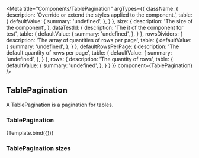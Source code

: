 

<Meta
    title="Components/TablePagination"
    argTypes={{
        className: {
            description: 'Override or extend the styles applied to the component.',
            table: {
                defaultValue: {
                    summary: 'undefined',
                },
            }
        },
        size: {
            description: 'The size of the component',
        },
        dataTestId: {
            description: 'The it of the component for test',
            table: {
                defaultValue: {
                    summary: 'undefined',
                },
            }
        },
        rowsDividers: {
          description: 'The array of quantities of rows per page',
          table: {
              defaultValue: {
                  summary: 'undefined',
              },
          }
        },
        defaultRowsPerPage: {
          description: 'The default quantity of rows per page',
          table: {
              defaultValue: {
                  summary: 'undefined',
              },
          }
        },
        rows: {
          description: 'The quantity of rows',
          table: {
              defaultValue: {
                  summary: 'undefined',
              },
          }
        }
    }}
    component={TablePagination}
/>


## TablePagination

A TablePagination is a pagination for tables.

### TablePagination
<Canvas>
    <Story
        name="Demo"
        args={{
            size: 'lg',
            className: 'tablePagination',
            dataTestId: 'tablePagination',
            rowsDividers: [5, 10, 20, 25, 50],
            defaultRowsPerPage: 10,
            rows: 100,
        }}>
        {Template.bind({})}
    </Story>
</Canvas>

<ArgsTable story="Demo" />

### TablePagination sizes

<Canvas>
    <Story id='components-tablepagination--small' />
    <Story id='components-tablepagination--large' />
</Canvas>

